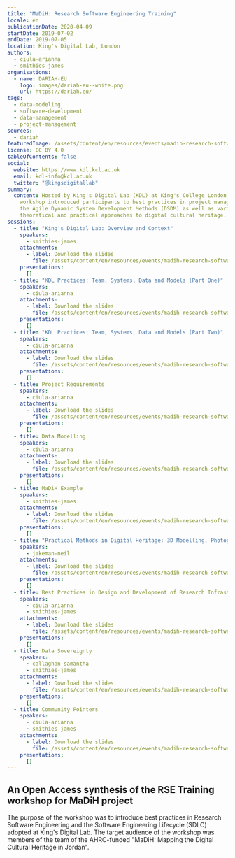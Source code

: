 ```yaml
---
title: "MaDiH: Research Software Engineering Training"
locale: en
publicationDate: 2020-04-09
startDate: 2019-07-02
endDate: 2019-07-05
location: King's Digital Lab, London
authors:
  - ciula-arianna
  - smithies-james
organisations:
  - name: DARIAH-EU
    logo: images/dariah-eu--white.png
    url: https://dariah.eu/
tags:
  - data-modeling
  - software-development
  - data-management
  - project-management
sources:
  - dariah
featuredImage: /assets/content/en/resources/events/madih-research-software-engineering-training/image.jpg
license: CC BY 4.0
tableOfContents: false
social:
  website: https://www.kdl.kcl.ac.uk
  email: kdl-info@kcl.ac.uk
  twitter: "@kingsdigitallab"
summary:
  content: Hosted by King's Digital Lab (KDL) at King's College London, the
    workshop introduced participants to best practices in project management,
    the Agile Dynamic System Development Methods (DSDM) as well as various
    theoretical and practical approaches to digital cultural heritage.
sessions:
  - title: "King's Digital Lab: Overview and Context"
    speakers:
      - smithies-james
    attachments:
      - label: Download the slides
        file: /assets/content/en/resources/events/madih-research-software-engineering-training/sessions/0/1.1-Intro_KDL.pdf
    presentations:
      []
  - title: "KDL Practices: Team, Systems, Data and Models (Part One)"
    speakers:
      - ciula-arianna
    attachments:
      - label: Download the slides
        file: /assets/content/en/resources/events/madih-research-software-engineering-training/sessions/1/1.2-Practices_1.pdf
    presentations:
      []
  - title: "KDL Practices: Team, Systems, Data and Models (Part Two)"
    speakers:
      - ciula-arianna
    attachments:
      - label: Download the slides
        file: /assets/content/en/resources/events/madih-research-software-engineering-training/sessions/2/1.3-Practices_2.pdf
    presentations:
      []
  - title: Project Requirements
    speakers:
      - ciula-arianna
    attachments:
      - label: Download the slides
        file: /assets/content/en/resources/events/madih-research-software-engineering-training/sessions/3/2.1-Requirements.pdf
    presentations:
      []
  - title: Data Modelling
    speakers:
      - ciula-arianna
    attachments:
      - label: Download the slides
        file: /assets/content/en/resources/events/madih-research-software-engineering-training/sessions/4/2.2-Data_Modelling.pdf
    presentations:
      []
  - title: MaDiH Example
    speakers:
      - smithies-james
    attachments:
      - label: Download the slides
        file: /assets/content/en/resources/events/madih-research-software-engineering-training/sessions/5/3.1-MaDiH_Example.pdf
    presentations:
      []
  - title: "Practical Methods in Digital Heritage: 3D Modelling, Photogrammetry, XR"
    speakers:
      - jakeman-neil
    attachments:
      - label: Download the slides
        file: /assets/content/en/resources/events/madih-research-software-engineering-training/sessions/6/3.2-Practical_Methods.pdf
    presentations:
      []
  - title: Best Practices in Design and Development of Research Infrastructures
    speakers:
      - ciula-arianna
      - smithies-james
    attachments:
      - label: Download the slides
        file: /assets/content/en/resources/events/madih-research-software-engineering-training/sessions/7/4.1-Research_Infrastructures.pdf
    presentations:
      []
  - title: Data Sovereignty
    speakers:
      - callaghan-samantha
      - smithies-james
    attachments:
      - label: Download the slides
        file: /assets/content/en/resources/events/madih-research-software-engineering-training/sessions/8/4.2-Data_Sovereignty.pdf
    presentations:
      []
  - title: Community Pointers
    speakers:
      - ciula-arianna
      - smithies-james
    attachments:
      - label: Download the slides
        file: /assets/content/en/resources/events/madih-research-software-engineering-training/sessions/9/4.3-Community_Pointers.pdf
    presentations:
      []
---
```

## An Open Access synthesis of the RSE Training workshop for MaDiH project

The purpose of the workshop was to introduce best practices in Research Software Engineering and the Software Engineering Lifecycle (SDLC) adopted at King's Digital Lab. The target audience of the workshop was members of the team of the AHRC-funded "MaDiH: Mapping the Digital Cultural Heritage in Jordan".
